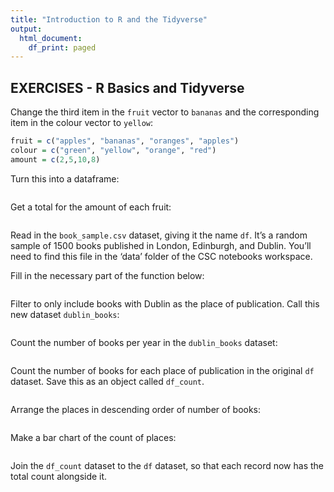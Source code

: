 ```yaml
---
title: "Introduction to R and the Tidyverse"
output:
  html_document:
    df_print: paged
---
```


## EXERCISES - R Basics and Tidyverse

Change the third item in the `fruit` vector to `bananas` and the corresponding item in the colour vector to `yellow`:

```r
fruit = c("apples", "bananas", "oranges", "apples")
colour = c("green", "yellow", "orange", "red")
amount = c(2,5,10,8)
```

Turn this into a dataframe:

```r

```

Get a total for the amount of each fruit:

```r

```

Read in the `book_sample.csv` dataset, giving it the name `df`. It's a random sample of 1500 books published in London, Edinburgh, and Dublin. You'll need to find this file in the 'data' folder of the CSC notebooks workspace.

Fill in the necessary part of the function below:

```r

```

Filter to only include books with Dublin as the place of publication. Call this new dataset `dublin_books`:

```r


```

Count the number of books per year in the `dublin_books` dataset:

```r

```

Count the number of books for each place of publication in the original `df` dataset. Save this as an object called `df_count`.

```r

```

Arrange the places in descending order of number of books:

```r

```

Make a bar chart of the count of places:

```r

```

Join the `df_count` dataset to the `df` dataset, so that each record now has the total count alongside it.
